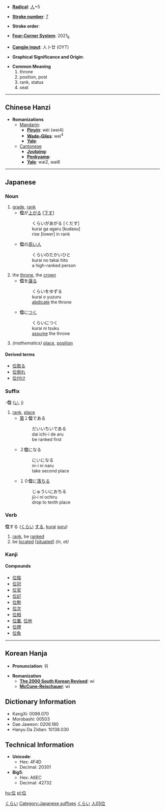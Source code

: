 * '''[[Wiktionary:Chinese radical index| Radical]]''': [[Wiktionary:Chinese radical index 人|人]]+5

* '''[[Wiktionary:Chinese total strokes index|Stroke number]]''': [[Wiktionary:Chinese total strokes index 7|7]]

* '''Stroke order''': 

* '''[[Wiktionary:Chinese four corner index|Four-Corner System]]''': 2021<sub>8</sub>

* '''[[Wiktionary:Chinese Cangjie index|Cangjie input]]''': 人卜廿 (OYT)

* '''Graphical Significance and Origin''': 

* '''Common Meaning'''
*#throne
*# position, post
*# rank, status
*# seat

----

== Chinese Hanzi ==

* '''Romanizations'''
** [[Mandarin]]:
*** '''[[Pinyin]]''': wèi (wei4)
*** '''[[Wade-Giles]]''': wei<sup>4</sup>
*** '''[[Yale]]''': 
**[[Cantonese]]
***'''[[Jyutping]]''':
***'''[[Penkyamp]]''': 
***'''[[Yale]]''': wai2, wai6

----

== Japanese ==
[[Category:Japanese language|くらい]]
===Noun===
{{janoun|[[くらい]]|[[kurai]]}}
#[[grade]], [[rank]]
#*'''位'''が[[上がる]] <nowiki>[</nowiki>[[下す]]<nowiki>]</nowiki>
#*:くらいがあがる [くだす]
#*:kurai ga agaru [kudasu]
#*:rise [lower] in rank
#*'''位'''の[[高い]][[人]]
#*:くらいのたかいひと
#*:kurai no takai hito
#*:a high-ranked person
#the [[throne]], the [[crown]]
#*'''位'''を[[譲る]]
#*:くらいをゆずる
#*:kurai o yuzuru
#*:[[abdicate]] the throne
#*'''位'''に[[つく]]
#*:くらいにつく
#*:kurai ni tsuku
#*:[[assume]] the throne
#''(mathematics)'' [[place]], [[position]]
====Derived terms====
*[[位取る]]
*[[位倒れ]]
*[[位付け]]


===Suffix===
[[Category:Japanese suffixes]]
-'''位''' ([[い]], [[i]])
# [[rank]], [[place]]
#*[[第]]１'''位'''である
#*:だいいちいである
#*:dai ichi-i de aru
#*:be ranked first
#*２'''位'''になる
#*:にいになる
#*:ni-i ni naru
#*:take second place
#*１０'''位'''に[[落ちる]]
#*:じゅういにおちる
#*:jū-i ni ochiru
#*:drop to tenth place


===Verb===
[[Category:Japanese Type 3 Verbs|くらい]]
'''位'''する ([[くらい]] [[する]], [[kurai]] [[suru]])
# [[rank]], be [[ranked]]
# be [[located]] <nowiki>[</nowiki>[[situated]]<nowiki>]</nowiki> ''(in, at)''


===Kanji===
{{kanji2|[[い]] ([[i]])|[[くらい]] ([[kurai]]), [[くらいする]] (位する, [[kuraisuru]])}}
====Compounds====
*[[位階]]
*[[位冠]]
*[[位官]]
*[[位記]]
*[[位勲]]
*[[位次]]
*[[位相]]
*[[位置]], [[位地]]
*[[位牌]]
*[[位負]]

----

== Korean Hanja ==

* '''Pronunciation''': 위

* '''Romanization'''
** '''[[The 2000 South Korean Revised Romanization|The 2000 South Korean Revised]]''': wi
** '''[[McCune-Reischauer]]''': wi


== Dictionary Information ==

* KangXi: 0098.070
* Morobashi: 00503
* Dae Jaweon: 0206.180
* Hanyu Da Zidian: 10138.030

== Technical Information ==

* '''Unicode''':
** Hex: 4F4D
** Decimal: 20301
* '''Big5''':
** Hex: A6EC
** Decimal: 42732

[[Category:Japanese kanji|人05位]] 

[[hu:位]]
[[pl:位]]
